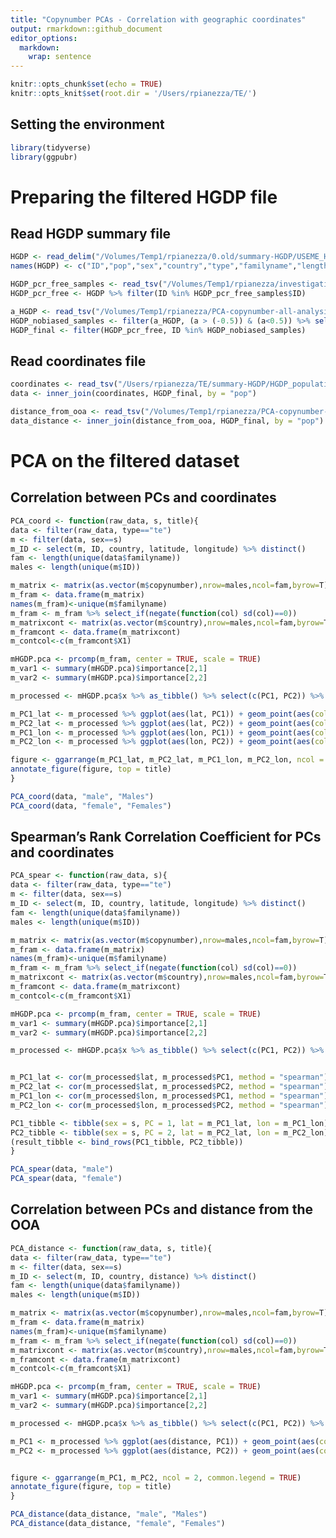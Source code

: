 ```yaml
---
title: "Copynumber PCAs - Correlation with geographic coordinates"
output: rmarkdown::github_document
editor_options: 
  markdown: 
    wrap: sentence
---
```


```r
knitr::opts_chunk$set(echo = TRUE)
knitr::opts_knit$set(root.dir = '/Users/rpianezza/TE/')
```


## Setting the environment
```r
library(tidyverse)
library(ggpubr)
```

# Preparing the filtered HGDP file

## Read HGDP summary file
```r
HGDP <- read_delim("/Volumes/Temp1/rpianezza/0.old/summary-HGDP/USEME_HGDP_complete_reflib6.2_mq10_batchinfo_cutoff0.01.txt")
names(HGDP) <- c("ID","pop","sex","country","type","familyname","length","reads","copynumber","batch")

HGDP_pcr_free_samples <- read_tsv("/Volumes/Temp1/rpianezza/investigation/HGDP-no-PCR/HGDP-only-pcr-free-samples.tsv", col_names = "ID")
HGDP_pcr_free <- HGDP %>% filter(ID %in% HGDP_pcr_free_samples$ID)

a_HGDP <- read_tsv("/Volumes/Temp1/rpianezza/PCA-copynumber-all-analysis/a_HGDP.tsv")
HGDP_nobiased_samples <- filter(a_HGDP, (a > (-0.5)) & (a<0.5)) %>% select(ID) %>% pull()
HGDP_final <- filter(HGDP_pcr_free, ID %in% HGDP_nobiased_samples)
```

## Read coordinates file
```r
coordinates <- read_tsv("/Users/rpianezza/TE/summary-HGDP/HGDP_populationcoordinates.txt", col_names = c("pop", "region", "latitude", "longitude")) %>% select(pop, latitude, longitude)
data <- inner_join(coordinates, HGDP_final, by = "pop")

distance_from_ooa <- read_tsv("/Volumes/Temp1/rpianezza/PCA-copynumber-all-analysis/dist-from-ooa.tsv", col_names = c("pop", "region", "distance")) %>% select(pop, distance)
data_distance <- inner_join(distance_from_ooa, HGDP_final, by = "pop")
```

# PCA on the filtered dataset

## Correlation between PCs and coordinates
```r
PCA_coord <- function(raw_data, s, title){
data <- filter(raw_data, type=="te")
m <- filter(data, sex==s)
m_ID <- select(m, ID, country, latitude, longitude) %>% distinct()
fam <- length(unique(data$familyname))
males <- length(unique(m$ID))

m_matrix <- matrix(as.vector(m$copynumber),nrow=males,ncol=fam,byrow=T)
m_fram <- data.frame(m_matrix)
names(m_fram)<-unique(m$familyname)
m_fram <- m_fram %>% select_if(negate(function(col) sd(col)==0))
m_matrixcont <- matrix(as.vector(m$country),nrow=males,ncol=fam,byrow=T)
m_framcont <- data.frame(m_matrixcont)
m_contcol<-c(m_framcont$X1)

mHGDP.pca <- prcomp(m_fram, center = TRUE, scale = TRUE)
m_var1 <- summary(mHGDP.pca)$importance[2,1]
m_var2 <- summary(mHGDP.pca)$importance[2,2]

m_processed <- mHGDP.pca$x %>% as_tibble() %>% select(c(PC1, PC2)) %>% mutate(ID = m_ID$ID, lat=m_ID$latitude, lon=m_ID$longitude, country=m_ID$country) %>% relocate(ID, .before = PC1)

m_PC1_lat <- m_processed %>% ggplot(aes(lat, PC1)) + geom_point(aes(color=country)) + geom_smooth(method = "lm", se = FALSE, color = "grey")
m_PC2_lat <- m_processed %>% ggplot(aes(lat, PC2)) + geom_point(aes(color=country)) + geom_smooth(method = "lm", se = FALSE, color = "grey")
m_PC1_lon <- m_processed %>% ggplot(aes(lon, PC1)) + geom_point(aes(color=country)) + geom_smooth(method = "lm", se = FALSE, color = "grey")
m_PC2_lon <- m_processed %>% ggplot(aes(lon, PC2)) + geom_point(aes(color=country)) + geom_smooth(method = "lm", se = FALSE, color = "grey")

figure <- ggarrange(m_PC1_lat, m_PC2_lat, m_PC1_lon, m_PC2_lon, ncol = 2, nrow = 2, common.legend = TRUE)
annotate_figure(figure, top = title)
}
```

```r
PCA_coord(data, "male", "Males")
PCA_coord(data, "female", "Females")
```

## Spearman's Rank Correlation Coefficient for PCs and coordinates

```r
PCA_spear <- function(raw_data, s){
data <- filter(raw_data, type=="te")
m <- filter(data, sex==s)
m_ID <- select(m, ID, country, latitude, longitude) %>% distinct()
fam <- length(unique(data$familyname))
males <- length(unique(m$ID))

m_matrix <- matrix(as.vector(m$copynumber),nrow=males,ncol=fam,byrow=T)
m_fram <- data.frame(m_matrix)
names(m_fram)<-unique(m$familyname)
m_fram <- m_fram %>% select_if(negate(function(col) sd(col)==0))
m_matrixcont <- matrix(as.vector(m$country),nrow=males,ncol=fam,byrow=T)
m_framcont <- data.frame(m_matrixcont)
m_contcol<-c(m_framcont$X1)

mHGDP.pca <- prcomp(m_fram, center = TRUE, scale = TRUE)
m_var1 <- summary(mHGDP.pca)$importance[2,1]
m_var2 <- summary(mHGDP.pca)$importance[2,2]

m_processed <- mHGDP.pca$x %>% as_tibble() %>% select(c(PC1, PC2)) %>% mutate(ID = m_ID$ID, lat=m_ID$latitude, lon=m_ID$longitude, country=m_ID$country) %>% relocate(ID, .before = PC1)


m_PC1_lat <- cor(m_processed$lat, m_processed$PC1, method = "spearman")
m_PC2_lat <- cor(m_processed$lat, m_processed$PC2, method = "spearman")
m_PC1_lon <- cor(m_processed$lon, m_processed$PC1, method = "spearman")
m_PC2_lon <- cor(m_processed$lon, m_processed$PC2, method = "spearman")

PC1_tibble <- tibble(sex = s, PC = 1, lat = m_PC1_lat, lon = m_PC1_lon)
PC2_tibble <- tibble(sex = s, PC = 2, lat = m_PC2_lat, lon = m_PC2_lon)
(result_tibble <- bind_rows(PC1_tibble, PC2_tibble))
}
```

```r
PCA_spear(data, "male")
PCA_spear(data, "female")
```

## Correlation between PCs and distance from the OOA

```r
PCA_distance <- function(raw_data, s, title){
data <- filter(raw_data, type=="te")
m <- filter(data, sex==s)
m_ID <- select(m, ID, country, distance) %>% distinct()
fam <- length(unique(data$familyname))
males <- length(unique(m$ID))

m_matrix <- matrix(as.vector(m$copynumber),nrow=males,ncol=fam,byrow=T)
m_fram <- data.frame(m_matrix)
names(m_fram)<-unique(m$familyname)
m_fram <- m_fram %>% select_if(negate(function(col) sd(col)==0))
m_matrixcont <- matrix(as.vector(m$country),nrow=males,ncol=fam,byrow=T)
m_framcont <- data.frame(m_matrixcont)
m_contcol<-c(m_framcont$X1)

mHGDP.pca <- prcomp(m_fram, center = TRUE, scale = TRUE)
m_var1 <- summary(mHGDP.pca)$importance[2,1]
m_var2 <- summary(mHGDP.pca)$importance[2,2]

m_processed <- mHGDP.pca$x %>% as_tibble() %>% select(c(PC1, PC2)) %>% mutate(ID=m_ID$ID, distance=m_ID$distance, country=m_ID$country) %>% relocate(ID, .before = PC1)

m_PC1 <- m_processed %>% ggplot(aes(distance, PC1)) + geom_point(aes(color=country)) + geom_smooth(method = "lm", se = FALSE, color = "grey")
m_PC2 <- m_processed %>% ggplot(aes(distance, PC2)) + geom_point(aes(color=country)) + geom_smooth(method = "lm", se = FALSE, color = "grey")


figure <- ggarrange(m_PC1, m_PC2, ncol = 2, common.legend = TRUE)
annotate_figure(figure, top = title)
}

PCA_distance(data_distance, "male", "Males")
PCA_distance(data_distance, "female", "Females")
```

